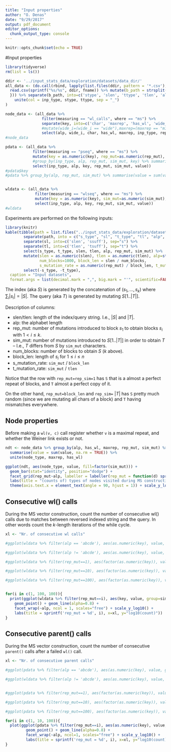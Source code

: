 ```yaml
---
title: "Input properties"
author: "O. Denas"
date: "9/29/2017"
output: pdf_document
editor_options: 
  chunk_output_type: console
---
```


```r
knitr::opts_chunk$set(echo = TRUE)
```


#Input properties
```r
library(tidyverse)
rm(list = ls())

ddir <- '../input_stats_data/exploration/datasets/data_dir/'
all_data <- (do.call(rbind, lapply(list.files(ddir, pattern = '*.csv'), function(fname){
  read.csv(sprintf("%s/%s", ddir, fname)) %>% mutate(b_path = strsplit(fname, split = ".", fixed = TRUE)[[1]][1])
  })) %>% separate(b_path, into=c('stype', 'slen', 'ttype', 'tlen', 'alp', 'rep_mut', 'sim_mut')) %>% 
    unite(col = inp_type, stype, ttype, sep = "_")
)

node_data <- (all_data %>% 
                filter(measuring == "wl_calls", where == "ms") %>% 
                separate(key, into=c('char', 'maxrep', 'has_wl', 'wide_i')) %>%
                #mutate(wide_i=(wide_i == "wide"),maxrep=(maxrep == "m1"), has_wl=(has_wl=="wl")) %>% 
                select(alp, wide_i, char, has_wl, maxrep, inp_type, rep_mut, sim_mut, value))
#node_data

pdata <- (all_data %>% 
            filter(measuring == "pseq", where == "ms") %>% 
            mutate(key = as.numeric(key), rep_mut=as.numeric(rep_mut), sim_mut=as.numeric(sim_mut)) %>% 
            #group_by(inp_type, alp, rep_mut, sim_mut, key) %>% summarise(value = sum(value)) %>% ungroup() %>% 
            select(inp_type, alp, key, rep_mut, sim_mut, value))
#pdata$key
#pdata %>% group_by(alp, rep_mut, sim_mut) %>% summarise(value = sum(value)) %>% ungroup() %>% filter(alp=='abcde', rep_mut==1, sim_mut==1)


wldata <- (all_data %>% 
             filter(measuring == "wlseq", where == "ms") %>% 
             mutate(key = as.numeric(key), sim_mut=as.numeric(sim_mut), rep_mut=as.numeric(rep_mut)) %>% 
             select(inp_type, alp, key, rep_mut, sim_mut, value))
#wldata
```

Experiments are performed on the following inputs:

```r
library(knitr)
kable(tibble(path = list.files("../input_stats_data/exploration/datasets/data_dir", pattern = "*.s$")) %>% 
        separate(path, into = c("s_type", "sl", "t_type", "tl", "alp", "rep_mut", "sim_mut", "suff")) %>% 
        separate(sl, into=c('slen', 'ssuff'), sep="s") %>% 
        separate(tl, into=c('tlen', 'tsuff'), sep="t") %>% 
        select(s_type, t_type, slen, tlen, alp, rep_mut, sim_mut) %>% 
        mutate(slen = as.numeric(slen), tlen = as.numeric(tlen), alp=str_length(alp),
               num_blocks=1000, block_len = slen / num_blocks, 
               s_mutation_rate = as.numeric(rep_mut) / block_len, t_mutation_rate = as.numeric(sim_mut) / tlen) %>% 
        select(-s_type, -t_type), 
  caption = "Input datasets", 
  format.args = list(decimal.mark = ",", big.mark = "'", scientific=FALSE))
```

The index (aka $S$) is generated by the concatenation of $(s_1, \ldots, s_k)$ where  $\sum_i |s_i| = |S|$. The query (aka $T$) is generated by mutating $S[1..|T|]$.

Description of columns:

 * slen/tlen: length of the index/query string. I.e., $|S|$ and $|T|$.
 * alp: the alphabet length 
 * rep_mut: number of mutations introduced to block $s_1$ to obtain blocks $s_i$ with $1 < i \leq k$.
 * sim_mut: number of mutations introduced to $S[1..|T|]$ in order to obtain $T$ -- I.e., $T$ differs from $S$ by `sim_mut` characters.
 * num_blocks: number of blocks to obtain $S$ ($k$ above).
 * block_len: length of $s_i$ for $1\leq i\leq n$
 * s_mutation_rate: `sim_mut` / `block_len` 
 * t_mutation_rate:  `sim_mut` / `tlen`

Notice that the row with `rep_mut=rep_sim=1` has `S` that is a almost a perfect repeat of blocks, and `T` almost a perfect copy of it. 

On the other hand, `rep_mut=block_len` and `rep_sim=` $|T|$ has `S` pretty much random (since we are  mutating all chars of a block) and `T` having mismatches everywhere.

## Node properties
Before making a `wl(v, c)` call register whether `v` is a maximal repeat, and whether the Weiner link exists or not. 

```r

ndt <- node_data %>% group_by(alp, has_wl, maxrep, rep_mut, sim_mut) %>% 
  summarise(value = sum(value, na.rm = TRUE)) %>% 
  unite(node_type, maxrep, has_wl)

ggplot(ndt, aes(node_type, value, fill=factor(sim_mut))) + 
  geom_bar(stat="identity", position="dodge") + 
  facet_grid(rep_mut~alp, labeller = labeller(rep_mut = function(d) sprintf("rep_mut = %s", d))) + 
  labs(title = "(counts of) types of nodes visited during MS construction") + 
  theme(axis.text.x = element_text(angle = 90, hjust = 1)) + scale_y_log10()
```

## Consecutive wl() calls
During the MS vector construction, count the number of consecutive wl() calls due to matches between reversed indexed string and the query. In other words count the $k$-length iterations of the while cycle.

```r
xl <- "Nr. of consecutive wl calls"

#ggplot(wldata %>% filter(alp == 'abcde'), aes(as.numeric(key), value, group=alp)) + geom_point() + facet_grid(rep_mut~sim_mut, labeller = labeller(rep_mut = function(d) sprintf("rep_mut = %s", d), sim_mut = function(d) sprintf("sim_mut = %s", d)), scales = "free_y") + labs(x = xl, y = "Count", title="Small alphabet")

#ggplot(wldata %>% filter(alp != 'abcde'), aes(as.numeric(key), value, group=alp)) + geom_point() + facet_grid(rep_mut~sim_mut, labeller = labeller(rep_mut = function(d) sprintf("rep_mut = %s", d), sim_mut = function(d) sprintf("sim_mut = %s", d)), scales = "free_y") + labs(x = xl, y = "Count", title="Big alphabet")

#ggplot(wldata %>% filter(rep_mut==1), aes(factor(as.numeric(key)), value, group=factor(sim_mut), color=factor(sim_mut))) + geom_point() + geom_line(alpha=0.2) + facet_wrap(~alp, ncol = 1) + scale_y_log10() + labs(title = 'rep_mut = 1', x=xl)

#ggplot(wldata %>% filter(rep_mut==10), aes(factor(as.numeric(key)), value, group=factor(sim_mut), color=factor(sim_mut))) + geom_point() + geom_line(alpha=0.2) + facet_wrap(~alp, ncol = 1) + scale_y_log10() + labs(title = 'rep_mut = 10', x=xl)

#ggplot(wldata %>% filter(rep_mut==100), aes(factor(as.numeric(key)), value, group=factor(sim_mut), color=factor(sim_mut))) + geom_point() + geom_line(alpha=0.2) + facet_wrap(~alp, ncol = 1) + scale_y_log10() + labs(title = 'rep_mut = 100', x=xl)


for(i in c(1, 100, 100)){
  print(ggplot(wldata %>% filter(rep_mut==i), aes(key, value, group=sim_mut, color=factor(sim_mut))) + 
    geom_point() + geom_line(alpha=0.8) + 
    facet_wrap(~alp, ncol = 1, scales="free") + scale_y_log10() +
    labs(title = sprintf('rep_mut = %d', i), x=xl, y="log10(count)"))
}

```

## Consecutive parent() calls
During the MS vector construction, count the number of consecutive `parent()` calls after a failed `wl()` call.

```r
xl <- "Nr. of consecutive parent calls"

#ggplot(pdata %>% filter(alp == 'abcde'), aes(as.numeric(key), value, group=alp)) + geom_point() + facet_grid(rep_mut~sim_mut, labeller = labeller(rep_mut = function(d) sprintf("rep_mut = %s", d), sim_mut = function(d) sprintf("sim_mut = %s", d)), scales = "free_y") + labs(x = xl, y = "Count", title="Small alphabet")

#ggplot(wldata %>% filter(alp != 'abcde'), aes(as.numeric(key), value, group=alp)) + geom_point() + facet_grid(rep_mut~sim_mut, labeller = labeller(rep_mut = function(d) sprintf("rep_mut = %s", d), sim_mut = function(d) sprintf("sim_mut = %s", d)), scales = "free_y") + labs(x = xl, y = "Count", title="Big alphabet")


#ggplot(pdata %>% filter(rep_mut==1), aes(factor(as.numeric(key)), value, group=factor(sim_mut), color=factor(sim_mut))) + geom_point() + geom_line(alpha=0.2) + facet_wrap(~alp, ncol = 1) + scale_y_log10() + labs(title = 'rep_mut = 1', x=xl)

#ggplot(pdata %>% filter(rep_mut==10), aes(factor(as.numeric(key)), value, group=factor(sim_mut), color=factor(sim_mut))) + geom_point() + geom_line(alpha=0.2) + facet_wrap(~alp, ncol = 1) + scale_y_log10() + labs(title = 'rep_mut = 10', x=xl)

#ggplot(pdata %>% filter(rep_mut==100), aes(factor(as.numeric(key)), value, group=factor(sim_mut), color=factor(sim_mut))) + geom_point() + geom_line(alpha=0.2) + facet_wrap(~alp, ncol = 1) + scale_y_log10() + labs(title = 'rep_mut = 100', x=xl)

for(i in c(1, 10, 100)){
  plot(ggplot(pdata %>% filter(rep_mut==i), aes(as.numeric(key), value, group=sim_mut, color=factor(sim_mut))) + 
         geom_point() + geom_line(alpha=0.8) +
         facet_wrap(~alp, ncol=1, scales="free") + scale_y_log10() +
         labs(title = sprintf('rep_mut = %d', i), x=xl, y="log10(count)"))
}
```
